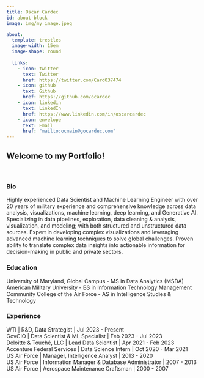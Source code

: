 ```yaml
---
title: Oscar Cardec
id: about-block
image: img/my_image.jpeg

about:
  template: trestles
  image-width: 15em
  image-shape: round
  
  links:
    - icon: twitter
      text: Twitter
      href: https://twitter.com/CardO37474
    - icon: github
      text: Github
      href: https://github.com/ocardec
    - icon: linkedin
      text: LinkedIn
      href: https://www.linkedin.com/in/oscarcardec
    - icon: envelope
      text: Email
      href: "mailto:ocmain@gocardec.com"  
---
```


::: {#about-block}
:::

## Welcome to my Portfolio!

<br/>

### Bio

Highly experienced Data Scientist and Machine Learning Engineer with over 20 years of military experience and comprehensive knowledge across data analysis, visualizations, machine learning, deep learning, and Generative AI. Specializing in data pipelines, exploration, data cleaning & analysis, visualization, and modeling; with both structured and unstructured data sources. Expert in developing complex visualizations and leveraging advanced machine learning techniques to solve global challenges. Proven ability to translate complex data insights into actionable information for decision-making in public and private sectors.

### Education

University of Maryland, Global Campus - MS in Data Analytics (MSDA)\
American Military University - BS in Information Technology Management\
Community College of the Air Force - AS in Intelligence Studies & Technology

### Experience

WTI \| R&D, Data Strategist \| Jul 2023 - Present\
GovCIO \| Data Scientist & ML Specialist \| Feb 2023 - Jul 2023\
Deloitte & Touché, LLC \| Lead Data Scientist \| Apr 2021 - Feb 2023\
Accenture Federal Services \| Data Science Intern \| Oct 2020 - Mar 2021\
US Air Force \| Manager, Intelligence Analyst \| 2013 - 2020\
US Air Force \| Information Manager & Database Administrator \| 2007 - 2013\
US Air Force \| Aerospace Maintenance Craftsman \| 2000 - 2007\
